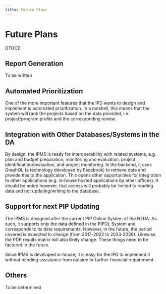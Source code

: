 ```yaml
---
title: Future Plans
---
```

# Future Plans

[[TOC]]

## Report Generation

To be written

## Automated Prioritization

One of the more important features that the IPD wants to design and implement is automated prioritization. In a nutshell, this means that the system will rank the projects based on the data provided, i.e. project/program profile and the corresponding review.

## Integration with Other Databases/Systems in the DA

By design, the IPMS is ready for interoperability with related systems, e.g. plan and budget preparation, monitoring and evaluation, project identification/evaluation, and project monitoring. In the backend, it uses GraphQL (a technology developed by Facebook) to retrieve data and provide this to the application. This opens other opportunities for integration to other applications (e.g. in-house hosted applications by other offices). It should be noted however, that access will probably be limited to reading data and not updating/writing to the database.

## Support for next PIP Updating

The IPMS is designed after the current PIP Online System of the NEDA. As such, it supports only the data defined in the PIPOL System and corresponds to its data requirements. However, in the future, the period covered is expected to change (from 2017-2022 to 2023-2028). Likewise, the PDP results matrix will also likely change. These things need to be factored in the future.

Since IPMS is developed in-house, it is easy for the IPD to implement it without needing assistance from outside or further financial requirement.

## Others

To be determined